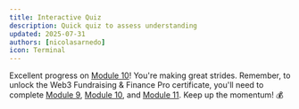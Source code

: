 ```yaml
---
title: Interactive Quiz
description: Quick quiz to assess understanding
updated: 2025-07-31
authors: [nicolasarnedo]
icon: Terminal
---
```


<Quiz quizId="901" />

<Quiz quizId="902" />

<Quiz quizId="903" />

<Quiz quizId="904" />

<Quiz quizId="905" />

Excellent progress on [Module 10](/academy/codebase-entrepreneur-fundraising/10-grants/01-introduction)! You're making great strides. Remember, to unlock the Web3 Fundraising & Finance Pro certificate, you'll need to complete [Module 9](/academy/codebase-entrepreneur-fundraising/09-fundraising/01-introduction), [Module 10](/academy/codebase-entrepreneur-fundraising/10-grants/01-introduction), and [Module 11](/academy/codebase-entrepreneur-fundraising/11-pitching/01-introduction). Keep up the momentum! 💰
